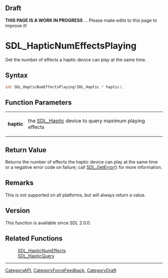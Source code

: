 
== Draft ==


'''THIS PAGE IS A WORK IN PROGRESS''' ... Please make edits to this page to improve it!


= SDL_HapticNumEffectsPlaying =

Get the number of effects a haptic device can play at the same time.

== Syntax ==

<syntaxhighlight lang='c'>
int SDL_HapticNumEffectsPlaying(SDL_Haptic * haptic);
</syntaxhighlight>

== Function Parameters ==

{|
|'''haptic'''
|the [[SDL_Haptic]] device to query maximum playing effects
|}

== Return Value ==

Returns the number of effects the haptic device can play at the same time
or a negative error code on failure; call [[SDL_GetError]]() for more
information.



== Remarks ==

This is not supported on all platforms, but will always return a value.

== Version ==

This function is available since SDL 2.0.0.



== Related Functions ==

:[[SDL_HapticNumEffects]]
:[[SDL_HapticQuery]]

----
[[CategoryAPI]], [[CategoryForceFeedback]], [[CategoryDraft]]


